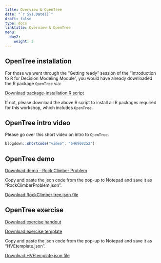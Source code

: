 ---
title: Overview & OpenTree
date: "`r Sys.Date()`"
draft: false
type: docs
linktitle: Overview & OpenTree
menu:
  day2:
    weight: 2
---
  
<!-- ## Workshop series overview  -->

<!-- [Download slides](../../../Course_Modularization/Intro, general, packages/DARTH Overview.pptx) -->

## OpenTree installation

For those we went through the "Getting ready" session of the "Introduction to R for Decision Modeling Module", you would have already downloaded the R package `OpenTree` via:

[Download package-installation R script](../../../Course_Modularization/Intro, general, packages/00_prep.R)

If not, please download the above R script to install all R packages required for this workshop, which includes `OpenTree`. 

## OpenTree intro video

Please go over this short video on intro to `OpenTree`.

```{r}
blogdown::shortcode("vimeo", "646960252")
```

## OpenTree demo

[Download demo - Rock Climber Problem](../../../Course_Modularization/Decision trees/Decision Tree RockClimber/decision_tree_RockClimber_CEA_OpenTree.Rmd)

Copy and paste the json code from the pop-up to Notepad and save it as "RockClimberProblem.json".

[Download RockClimber tree.json file](../../../Course_Modularization/Decision trees/Decision Tree RockClimber/RockClimberProblem.json)

## OpenTree exercise

[Download exercise handout](../../../Course_Modularization/Decision trees/Decision Tree HVE/exercise worksheets/decision_tree_HVE_exercise.html)

[Download exercise template](../../../Course_Modularization/Decision trees/Decision Tree HVE/templates/decision_tree_HVE_OpenTree_template.Rmd)

Copy and paste the json code from the pop-up to Notepad and save it as "HVEtemplate.json".

[Download HVEtemplate.json file](../../../Course_Modularization/Decision trees/Decision Tree HVE/templates/HVEtemplate.json)

<!-- [Download solutions](../../../Course_Modularization/Decision trees/Decision Tree HVE/solutions/decision_tree_HVE_OpenTree_solutions.Rmd) -->

<!-- [Download solution tree.json file](../../../Course_Modularization/Decision trees/Decision Tree HVE/solutions/HVEsolution.json) -->

<!-- ## Exercise -->

<!-- [Download exercise worksheet](../../../Course_Modularization/Intro, general, packages/DARTH_IndecisivesAnonymous_ModelingExercise.pdf) -->
